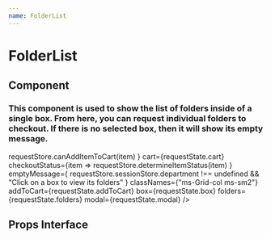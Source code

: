 ```yaml
---
name: FolderList
---
```


# FolderList

## Component

### This component is used to show the list of folders inside of a single box.  From here, you can request individual folders to checkout.  If there is no selected box, then it will show its empty message.

<Playground>
    <FolderList
        canAddItem={(item) =>
            requestStore.canAddItemToCart(item)
        }
        cart={requestState.cart}
        checkoutStatus={item =>
            requestStore.determineItemStatus(item)
        }
        emptyMessage={
            requestStore.sessionStore.department !==
                undefined &&
            "Click on a box to view its folders"
        }
        classNames={"ms-Grid-col ms-sm2"}
        addToCart={requestState.addToCart}
        box={requestState.box}
        folders={requestState.folders}
        modal={requestState.modal}
    />
</Playground>

## Props Interface

<PropsTable of={FolderList} /> 